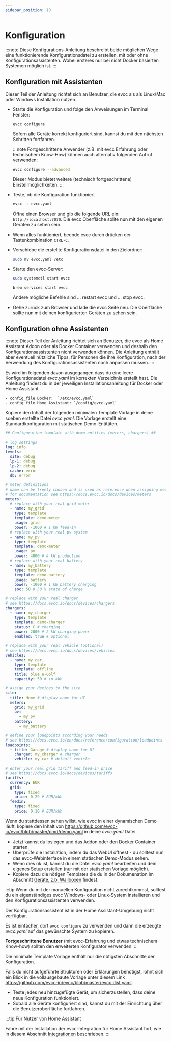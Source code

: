 ```yaml
---
sidebar_position: 10
---
```


# Konfiguration

:::note
Diese Konfigurations-Anleitung beschreibt beide möglichen Wege eine funktionierende Konfigurationsdatei zu erstellen, mit oder ohne Konfigurationsassistenten.
Wobei ersteres nur  bei nicht Docker basierten Systemen möglich ist.
:::


## Konfiguration mit Assistenten

Dieser Teil der Anleitung richtet sich an Benutzer, die evcc als als Linux/Mac oder Windows Installation nutzen.

- Starte die Konfiguration und folge den Anweisungen im Terminal Fenster:

  ```sh
  evcc configure
  ```

  Sofern alle Geräte korrekt konfiguriert sind, kannst du mit den nächsten Schritten fortfahren.

  :::note
  Fortgeschrittene Anwender (z.B. mit evcc Erfahrung oder technischem Know-How) können auch alternativ folgenden Aufruf verwenden:

  ```sh
  evcc configure --advanced
  ```

  Dieser Modus bietet weitere (technisch fortgeschrittene) Einstellmöglichkeiten.
  :::

- Teste, ob die Konfiguration funktioniert

  ```sh
  evcc -c evcc.yaml
  ```

  Öffne einen Browser und gib die folgende URL ein: `http://localhost:7070`. Die evcc Oberfläche sollte nun mit den eigenen Geräten zu sehen sein.

- Wenn alles funktioniert, beende evcc durch drücken der Tastenkombination `CTRL-C`.

- Verschiebe die erstellte Konfigurationsdatei in den Zielordner:

  ```sh
  sudo mv evcc.yaml /etc
  ```

- Starte den evcc-Server:

  ```sh title="Linux"
  sudo systemctl start evcc
  ```

  ```sh title="MacOS"
  brew services start evcc
  ```

  Andere mögliche Befehle sind ... restart evcc und ... stop evcc.



- Gehe zurück zum Browser und lade die evcc Seite neu. Die Oberfläche sollte nun mit deinen konfigurierten Geräten zu sehen sein.



## Konfiguration ohne Assistenten

:::note
Dieser Teil der Anleitung richtet sich an Benutzer, die evcc als Home Assistant Addon oder als Docker Container verwenden und deshalb
den Konfigurationsassistenten nicht verwenden können.
Die Anleitung enthält aber eventuell nützliche Tipps, für Personen die ihre Konfiguration, nach der Verwendung des Konfigurationsassistenten noch anpassen müssen.
:::

Es wird im folgenden davon ausgegangen dass du eine leere Konfigurationsdatei _evcc.yaml_ im korrekten Verzeichnis erstellt hast.
Die Anleitung findest du in der jeweiligen Installationsanleitung für Docker oder Home Assistant.

```sh
- config_file Docker:  `/etc/evcc.yaml`
- config_file Home Assistant: `/config/evcc.yaml`
```

Kopiere den Inhalt der folgenden minimalen Template Vorlage in deine soeben erstellte Datei _evcc.yaml_.
Die Vorlage erstellt eine Standardkonfiguration mit statischen Demo-Entitäten.

```yaml title="evcc.yaml Mini Template"
## Configuration template with demo entities (meters, chargers) ##

# log settings
log: info
levels:
  site: debug
  lp-1: debug
  lp-2: debug
  cache: error
  db: error

# meter definitions
# name can be freely chosen and is used as reference when assigning meters to site and loadpoints
# for documentation see https://docs.evcc.io/docs/devices/meters
meters:
  # replace with your real grid meter
  - name: my_grid
    type: template
    template: demo-meter
    usage: grid
    power: -1000 # 1 kW feed-in
  # replace with your real pv system
  - name: my_pv
    type: template
    template: demo-meter
    usage: pv
    power: 4000 # 4 kW production
  # replace with your real battery
  - name: my_battery
    type: template
    template: demo-battery
    usage: battery
    power: -1000 # 1 kW battery charging
    soc: 50 # 50 % state of charge

# replace with your real charger
# see https://docs.evcc.io/docs/devices/chargers
chargers:
  - name: my_charger
    type: template
    template: demo-charger
    status: C # charging
    power: 2000 # 2 kW charging power
    enabled: true # optional

# replace with your real vehicle (optional)
# see https://docs.evcc.io/docs/devices/vehicles
vehicles:
  - name: my_car
    type: template
    template: offline
    title: blue e-Golf
    capacity: 50 # in kWh

# assign your devices to the site
site:
  title: Home # display name for UI
  meters:
    grid: my_grid
    pv:
      - my_pv
    battery:
      - my_battery

# define your loadpoints according your needs
# see https://docs.evcc.io/en/docs/reference/configuration/loadpoints
loadpoints:
  - title: Garage # display name for UI
    charger: my_charger # charger
    vehicle: my_car # default vehicle

# enter your real grid tariff and feed-in price
# see https://docs.evcc.io/docs/devices/tariffs
tariffs:
  currency: EUR
  grid:
    type: fixed
    price: 0.29 # EUR/kWh
  feedin:
    type: fixed
    price: 0.10 # EUR/kWh
```


Wenn du stattdessen sehen willst, wie evcc in einer dynamischen Demo läuft,
kopiere den Inhalt von https://github.com/evcc-io/evcc/blob/master/cmd/demo.yaml in deine _evcc.yaml_ Datei.


- Jetzt kannst du loslegen und das Addon oder den Docker Container starten.
- Überprüfe die Installation, indem du das WebUI öffnest - du solltest nun das evcc-Webinterface in einem statischen Demo-Modus sehen.
- Wenn dies ok ist, kannst du die Datei _evcc.yaml_ bearbeiten und dein eigenes Setup erstellen (nur mit der statischen Vorlage möglich).
- Kopiere dazu die nötigen Templates die du in der Dokumenation im Abschnitt [Geräte, z.b. Wallboxen](../devices/chargers) findest.

:::tip
Wenn du mit der manuellen Konfiguration nicht zurechtkommst, solltest du ein eigenständiges evcc Windows- oder Linux-System installieren
 und den Konfigurationsassistenten verwenden.

Der Konfigurationsassistent ist in der Home Assistant-Umgebung nicht verfügbar.

Es ist einfacher, dort `evcc configure` zu verwenden und dann die erzeugte _evcc.yaml_ auf das gewünschte System zu kopieren.

**Fortgeschrittene Benutzer** (mit evcc-Erfahrung und etwas technischem Know-how) sollten den erweiterten Konfigurator verwenden:
:::

Die minimale Template Vorlage enthält nur die nötigsten Abschnitte der Konfiguration.

Falls du nicht aufgeführte Strukturen oder Erklärungen benötigst, lohnt sich ein Blick in die vollausgebaute Vorlage unter diesem
Link https://github.com/evcc-io/evcc/blob/master/evcc.dist.yaml.

- Teste jedes neu hinzugefügte Gerät, um sicherzustellen, dass deine neue Konfiguration funktioniert.
- Sobald alle Geräte konfiguriert sind, kannst du mit der Einrichtung über die Benutzeroberfläche fortfahren.

:::tip
Für Nutzer von Home Assistant

Fahre mit der Installation der evcc-Integration für Home Assistant fort, wie in diesem Abschnitt [Integrationen](../integrations/home-assistant) beschrieben.
:::

